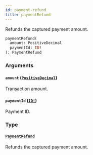 ```yaml
---
id: payment-refund
title: paymentRefund
---
```


Refunds the captured payment amount.

```graphql
paymentRefund(
  amount: PositiveDecimal
  paymentId: ID!
): PaymentRefund

```

### Arguments

#### `amount` ([`PositiveDecimal`](../../../developer/api-reference/scalars/positive-decimal))

Transaction amount.

#### `paymentId` ([`ID!`](../../../developer/api-reference/scalars/id))

Payment ID.

### Type

#### [`PaymentRefund`](../../../developer/api-reference/objects/payment-refund)

Refunds the captured payment amount.

